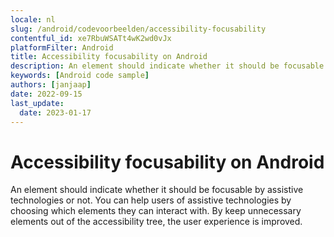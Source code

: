 ```yaml
---
locale: nl
slug: /android/codevoorbeelden/accessibility-focusability
contentful_id: xe7RbuWSATt4wK2wd0vJx
platformFilter: Android
title: Accessibility focusability on Android
description: An element should indicate whether it should be focusable by assistive technologies or not.
keywords: [Android code sample]
authors: [janjaap]
date: 2022-09-15
last_update:
  date: 2023-01-17
---
```


# Accessibility focusability on Android

An element should indicate whether it should be focusable by assistive technologies or not. You can help users of assistive technologies by choosing which elements they can interact with. By keep unnecessary elements out of the accessibility tree, the user experience is improved.

<CodeSample id="accessibility-focusable" locale="nl" platform="android"/>
